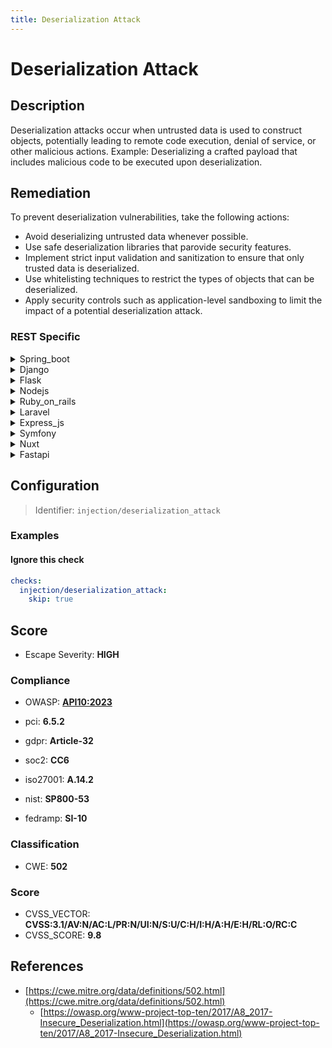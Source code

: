 ```yaml
---
title: Deserialization Attack
---
```


# Deserialization Attack

## Description

Deserialization attacks occur when untrusted data is used to construct objects, potentially leading to remote code execution, denial of service, or other malicious actions.
Example: Deserializing a crafted payload that includes malicious code to be executed upon deserialization.


## Remediation

To prevent deserialization vulnerabilities, take the following actions:
- Avoid deserializing untrusted data whenever possible.
- Use safe deserialization libraries that parovide security features.
- Implement strict input validation and sanitization to ensure that only trusted data is deserialized.
- Use whitelisting techniques to restrict the types of objects that can be deserialized.
- Apply security controls such as application-level sandboxing to limit the impact of a potential deserialization attack.



### REST Specific

<details>
    <summary>Spring_boot</summary>

Use a secure deserialization library like Jackson with a safe module configuration. Avoid using Java native serialization and enforce strict input validation. Implement a whitelist of allowed classes for deserialization and apply security controls to limit the impact of any exploitation attempts.

</details>

<details>
    <summary>Django</summary>

Use Django's built-in JSON deserialization mechanisms and avoid custom deserialization code. Implement strict input validation and whitelisting of acceptable object types. Regularly update Django to benefit from security patches.

</details>

<details>
    <summary>Flask</summary>

Use secure deserialization libraries such as itsdangerous to handle untrusted data. Validate and sanitize inputs before deserialization and avoid using pickle or other unsafe methods. Implement security controls to sandbox deserialization processes.

</details>

<details>
    <summary>Nodejs</summary>

Use libraries like `serialize-javascript` and `safe-eval` to handle deserialization securely. Avoid using `eval()` or `Function()` to process deserialized data. Validate all inputs and use a strict schema to define acceptable data structures.

</details>

<details>
    <summary>Ruby_on_rails</summary>

Use Rails' built-in mechanisms for safe deserialization, such as JSON.parse. Avoid using YAML.load or Marshal.load with untrusted data. Enforce input validation and use a whitelist approach for deserializable classes.

</details>

<details>
    <summary>Laravel</summary>

Use Laravel's native serialization mechanisms to handle data securely. Avoid using PHP's `unserialize()` on untrusted data. Validate and sanitize inputs before processing and enforce strict type checks.

</details>

<details>
    <summary>Express_js</summary>

Use secure libraries for deserialization in Express.js applications. Validate and sanitize all inputs before deserialization and avoid using `eval()` or other unsafe methods. Implement strict schema validation to ensure only trusted data is processed.

</details>

<details>
    <summary>Symfony</summary>

Use Symfony's Serializer component securely by validating and sanitizing inputs. Avoid using `unserialize()` on untrusted data and enforce strict class type whitelisting. Regularly update Symfony components to incorporate security fixes.

</details>

<details>
    <summary>Nuxt</summary>

Use secure libraries for deserialization in Nuxt.js applications. Validate and sanitize all inputs before deserialization and avoid using unsafe methods like `eval()`. Implement strict schema validation to ensure only trusted data is processed.

</details>

<details>
    <summary>Fastapi</summary>

Use Pydantic models in FastAPI to validate and deserialize data securely. Avoid using `eval()` or other unsafe methods for processing deserialized data. Enforce strict schema validation and regularly update dependencies to benefit from security patches.

</details>

## Configuration

> Identifier: `injection/deserialization_attack`



### Examples



#### Ignore this check

```yaml
checks:
  injection/deserialization_attack:
    skip: true
```




## Score

- Escape Severity: **<span className="high-severity">HIGH</span>**

### Compliance

- OWASP: **[API10:2023](https://github.com/OWASP/API-Security/blob/master/editions/2023/en/0xaa-unsafe-consumption-of-apis.md)**

- pci: **6.5.2**
- gdpr: **Article-32**
- soc2: **CC6**

- iso27001: **A.14.2**
- nist: **SP800-53**
- fedramp: **SI-10**

### Classification

- CWE: **502**




### Score

- CVSS_VECTOR: **CVSS:3.1/AV:N/AC:L/PR:N/UI:N/S:U/C:H/I:H/A:H/E:H/RL:O/RC:C**
- CVSS_SCORE: **9.8**

## References

- [https://cwe.mitre.org/data/definitions/502.html](https://cwe.mitre.org/data/definitions/502.html)
  - [https://owasp.org/www-project-top-ten/2017/A8_2017-Insecure_Deserialization.html](https://owasp.org/www-project-top-ten/2017/A8_2017-Insecure_Deserialization.html)
  